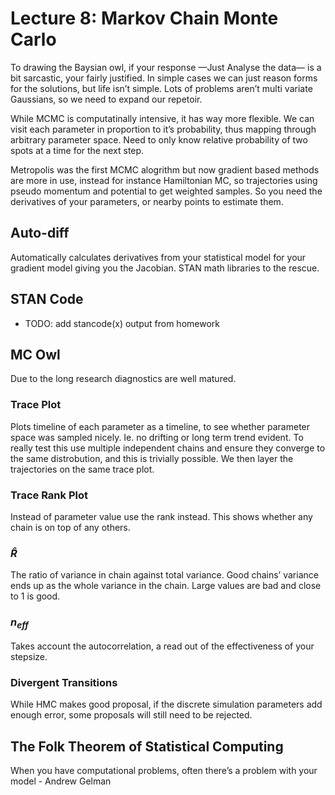# Lecture 8: Markov Chain Monte Carlo

To drawing the Baysian owl, if your response ---Just Analyse the data--- is a bit sarcastic, your fairly justified. In simple cases we can just reason forms for the solutions, but life isn't simple. Lots of problems aren't multi variate Gaussians, so we need to expand our repetoir.

While MCMC is computatinally intensive, it has way more flexible. We can visit each parameter in proportion to it's probability, thus mapping through arbitrary parameter space. Need to only know relative probability of two spots at a time for the next step.

Metropolis was the first MCMC alogrithm but now gradient based methods are more in use, instead for instance Hamiltonian MC, so trajectories using pseudo momentum and potential to get weighted samples. So you need the derivatives of your parameters, or nearby points to estimate them.

## Auto-diff

Automatically calculates derivatives from your statistical model for your gradient model giving you the Jacobian. STAN math libraries to the rescue.

## STAN Code

- TODO: add stancode(x) output from homework

## MC Owl

Due to the long research diagnostics are well matured.

### Trace Plot

Plots timeline of each parameter as a timeline, to see whether parameter space was sampled nicely. Ie. no drifting or long term trend evident. To really test this use multiple independent chains and ensure they converge to the same distrobution, and this is trivially possible. We then layer the trajectories on the same trace plot.

### Trace Rank Plot

Instead of parameter value use the rank instead. This shows whether any chain is on top of any others.

### $\hat{R}$

The ratio of variance in chain against total variance. Good chains' variance ends up as the whole variance in the chain. Large values are bad and close to $1$ is good.

### $n_{eff}$

Takes account the autocorrelation, a read out of the effectiveness of your stepsize.

### Divergent Transitions

While HMC makes good proposal, if the discrete simulation parameters add enough error, some proposals will still need to be rejected.

## The Folk Theorem of Statistical Computing

When you have computational problems, often there's a problem with your model - Andrew Gelman
